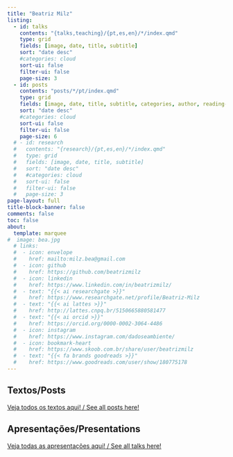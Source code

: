 ```yaml
---
title: "Beatriz Milz"
listing:
  - id: talks
    contents: "{talks,teaching}/{pt,es,en}/*/index.qmd"
    type: grid
    fields: [image, date, title, subtitle]
    sort: "date desc"
    #categories: cloud
    sort-ui: false
    filter-ui: false
    page-size: 3
  - id: posts
    contents: "posts/*/pt/index.qmd"
    type: grid
    fields: [image, date, title, subtitle, categories, author, reading-time]  
    sort: "date desc"
    #categories: cloud
    sort-ui: false
    filter-ui: false
    page-size: 6
  # - id: research
  #   contents: "{research}/{pt,es,en}/*/index.qmd"
  #   type: grid
  #   fields: [image, date, title, subtitle]
  #   sort: "date desc"
  #   #categories: cloud
  #   sort-ui: false
  #   filter-ui: false
  #   page-size: 3    
page-layout: full
title-block-banner: false
comments: false
toc: false
about:
  template: marquee
#  image: bea.jpg
  # links:
  #  - icon: envelope
  #    href: mailto:milz.bea@gmail.com
  #  - icon: github
  #    href: https://github.com/beatrizmilz
  #  - icon: linkedin
  #    href: https://www.linkedin.com/in/beatrizmilz/
  #  - text: "{{< ai researchgate >}}"
  #    href: https://www.researchgate.net/profile/Beatriz-Milz
  #  - text: "{{< ai lattes >}}"
  #    href: http://lattes.cnpq.br/5150665880581477
  #  - text: "{{< ai orcid >}}"
  #    href: https://orcid.org/0000-0002-3064-4486
  #  - icon: instagram
  #    href: https://www.instagram.com/dadoseambiente/
  #  - icon: bookmark-heart
  #    href: https://www.skoob.com.br/share/user/beatrizmilz
  #  - text: "{{< fa brands goodreads >}}"
  #    href: https://www.goodreads.com/user/show/180775178      
---
```


<!-- ::: {#hero-heading} -->

<!-- **Português:** Boas vindas à minha página pessoal! Aqui você pode encontrar meus textos do blog, palestras e outros projetos em que estou trabalhando. -->

<!-- **English:** Welcome to my website! You can find here my blog posts, talks, and other projects I'm working on. -->

<!-- ::: -->

<!-- ------------------------------------------------------------------------ -->

## Textos/Posts

[Veja todos os textos aqui! / See all posts here!](posts/index.qmd)

::: {#posts}
:::

## Apresentações/Presentations

[Veja todas as apresentações aqui! / See all talks here!](content.qmd)

::: {#talks}
:::

<!-- ## Pesquisa/Research -->

<!-- ::: {#research} -->

<!-- ::: -->
